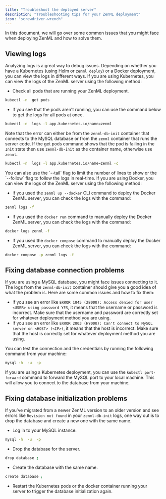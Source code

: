 ```yaml
---
title: "Troubleshoot the deployed server"
description: "Troubleshooting tips for your ZenML deployment"
icon: "screwdriver-wrench"
---
```


In this document, we will go over some common issues that you might face when deploying ZenML and how to solve them.

## Viewing logs

Analyzing logs is a great way to debug issues. Depending on whether you have a Kubernetes (using Helm or `zenml deploy`) or a Docker deployment, you can view the logs in different ways.
<Tabs>
  <Tab title="Kubernetes">
    If you are using Kubernetes, you can view the logs of the ZenML server using the following method:

* Check all pods that are running your ZenML deployment.

```Bash
kubectl -n  get pods
```

* If you see that the pods aren't running, you can use the command below to get the logs for all pods at once.

```Bash
kubectl -n  logs -l app.kubernetes.io/name=zenml
```

Note that the error can either be from the `zenml-db-init` container that connects to the MySQL database or from the `zenml` container that runs the server code. If the get pods command shows that the pod is failing in the `Init` state then use `zenml-db-init` as the container name, otherwise use `zenml`.

```Bash
kubectl -n  logs -l app.kubernetes.io/name=zenml -c
```

<Info>
  You can also use the `--tail` flag to limit the number of lines to show or the `--follow` flag to follow the logs in real-time.
</Info>
  </Tab>
  <Tab title="Docker">
If you are using Docker, you can view the logs of the ZenML server using the following method:

* If you used the `zenml up --docker` CLI command to deploy the Docker ZenML server, you can check the logs with the command:

```Bash
zenml logs -f
```
* If you used the `docker run` command to manually deploy the Docker ZenML server, you can check the logs with the command:

```bash
docker logs zenml -f
```
* If you used the `docker compose` command to manually deploy the Docker ZenML server, you can check the logs with the command:

```bash
docker compose -p zenml logs -f
```
  </Tab>

</Tabs>


## Fixing database connection problems

If you are using a MySQL database, you might face issues connecting to it. The logs from the `zenml-db-init` container should give you a good idea of what the problem is. Here are some common issues and how to fix them:

* If you see an error like `ERROR 1045 (28000): Access denied for user <USER> using password YES`, it means that the username or password is incorrect. Make sure that the username and password are correctly set for whatever deployment method you are using.
* If you see an error like `ERROR 2003 (HY000): Can't connect to MySQL server on <HOST> (<IP>)`, it means that the host is incorrect. Make sure that the host is correctly set for whatever deployment method you are using.

You can test the connection and the credentials by running the following command from your machine:

```Bash
mysql -h  -u  -p
```
<Note>

If you are using a Kubernetes deployment, you can use the `kubectl port-forward` command to forward the MySQL port to your local machine. This will allow you to connect to the database from your machine.
</Note>

## Fixing database initialization problems

If you’ve migrated from a newer ZenML version to an older version and see errors like `Revision not found` in your `zenml-db-init` logs, one way out is to drop the database and create a new one with the same name.

* Log in to your MySQL instance.

```Bash
mysql -h  -u  -p
```
* Drop the database for the server.

```Bash
drop database ;
```
* Create the database with the same name.

```Bash
create database ;
```
* Restart the Kubernetes pods or the docker container running your server to trigger the database initialization again.
